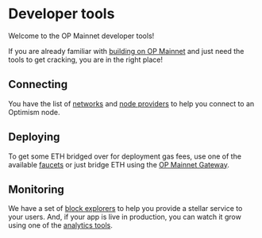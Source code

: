 # Developer tools

Welcome to the OP Mainnet developer tools!

If you are already familiar with [building on OP Mainnet](/getting-started-op-mainnet) and just need the tools to get cracking, you are in the right place!

## Connecting

You have the list of [networks](/op-networks) and [node providers](/tools/rpc-providers) to help you connect to an Optimism node.

## Deploying

To get some ETH bridged over for deployment gas fees, use one of the available [faucets](/tools/faucets) or just bridge ETH using the [OP Mainnet Gateway](https://gateway.optimism.io/).

## Monitoring

We have a set of [block explorers](block-explorers) to help you provide a stellar service to your users. And, if your app is live in production, you can watch it grow using one of the [analytics tools](monitoring/analytics-tools).

